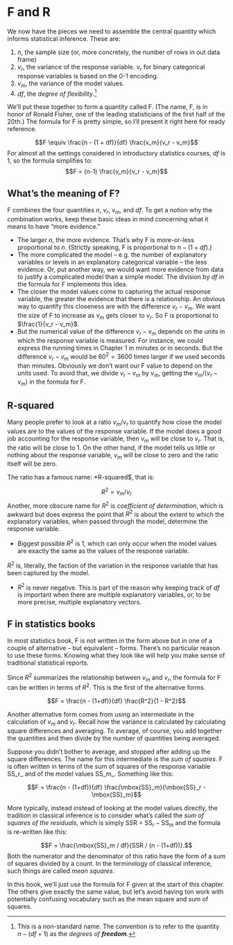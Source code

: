 # F and R

We now have the pieces we need to assemble the central quantity which informs statistical inference. These are:

1. $n$, the sample size (or, more concretely, the number of rows in out data frame)
2. $v_r$, the variance of the response variable. $v_r$ for binary categorical response variables is based on the 0-1 encoding.
3. $v_m$, the variance of the model values.
4. $df$, the *degree of flexibility*.^[This is a non-standard name. The convention is to refer to the quantity $n - (df + 1)$ as the *degrees of **freedom***.]

We'll put these together to form a quantity called F. (The name, F, is in honor of Ronald Fisher, one of the leading statisticians of the first half of the 20th.) The formula for F is pretty simple, so I'll present it right here for ready reference.  

$$F \equiv \frac{n - (1 + df)}{df} \frac{v_m}{v_r - v_m}$$
For almost all the settings considered in introductory statistics courses, $df$ is 1, so the formula simplifies to:
$$F =  (n-1) \frac{v_m}{v_r - v_m}$$


## What's the meaning of F?

F combines the four quantities $n$, $v_r$, $v_m$, and $df$. To get a notion why the combination  works, keep these basic ideas in mind concerning what it means to have "more evidence."

- The larger $n$, the more evidence. That's why F is more-or-less proportional to $n$.  (Strictly speaking,  F is proportional to $n  - (1+df)$.)
- The more complicated the model -- e.g. the number of explanatory variables or levels in an explanatory categorical variable -- the less evidence. Or, put another way, we would want  more evidence from data to justify a complicated model than  a simple model. The division  by $df$ in the formula for F implements this idea.
- The closer the model values come to capturing the actual response variable, the greater the evidence that there is a relationship. An obvious 
way to quantify this closeness are with the difference $v_r - v_m$. We want the size of F to increase as  $v_m$  gets  closer  to  $v_r$. So F is proportional to  $\frac{1}{v_r - v_m}$.
- But the numerical value of the difference $v_r - v_m$ depends on the units in which the response variable  is measured.  For  instance, we could express the running  times in Chapter 1 in minutes or in seconds. But the difference $v_r - v_m$ would be $60^2 = 3600$ times larger if we  used seconds than minutes. Obviously we don't want our F value to depend on the units used. To avoid that, we divide $v_r - v_m$ by $v_m$, getting the $v_m / (v_r - v_m)$ in the formula for F.


## R-squared

Many people prefer to look at a ratio $v_m  / v_r$ to quantify how close the model values are to  the values of the response variable. If the model does a good job accounting for the response variable, then $v_m$ will be close to $v_r$. That is, the ratio will  be close to 1. On the other hand, if the model tells us little or nothing about  the response variable, $v_m$ will  be close to zero and the ratio itself  will be zero.

The  ratio has a famous name: *R-squared$,  that  is:

$$R^2 = v_m / v_r$$
Another, more  obscure name for $R^2$ is *coefficient of determination*, which is awkward but  does express the point  that $R^2$ is about  the extent to  which the explanatory variables, when  passed  through the model, determine the response variable.


- Biggest possible $R^2$ is 1,  which can only occur when the model values are exactly the same as the values of the  response variable.

$R^2$ is, literally, the faction of  the variation in the response variable that has been captured by the model. 

- $R^2$ is never negative. This is part of the reason why keeping  track of $df$ is important when there are multiple explanatory  variables, or, to be  more precise, multiple explanatory vectors. 

## F in statistics books

In most statistics book, F is not written in the form above but in one of a couple of alternative -- but  equivalent  -- forms. There's no particular reason to use these forms. Knowing what they look like  will help  you  make sense of traditional statistical reports.

Since $R^2$  summarizes the relationship  between $v_m$ and $v_r$, the formula for F can be written in terms of $R^2$. This is the first of the alternative forms.

$$F = \frac{n - (1+df)}{df} \frac{R^2}{1 - R^2}$$

Another alternative form comes from using an intermediate in the  calculation  of $v_m$ and $v_r$. Recall how the variance is calculated by calculating square differences and averaging. To average, of course, you  add together the quantities and  then  divide  by the  number of quantities  being averaged.

Suppose you didn't bother  to average, and stopped after adding up the square differences. The name for this intermediate is the  *sum of squares*.
F is often written in terms of the sum of squares of the response variable SS_r_ and of the model values SS_m_. Something like this:

$$F = \frac{n - (1+df)}{df} \frac{\mbox{SS}_m}{\mbox{SS}_r - \mbox{SS}_m}$$

More typically, instead instead  of  looking at the model  values directly,  the tradition  in  classical inference is to consider what's called the  *sum of squares of the residuals*, which is simply SSR = $\mbox{SS}_r - \mbox{SS}_m$ and the  formula is re-written like this:

$$F = \frac{\mbox{SS}_m / df}{SSR / (n -  (1+df))}.$$
Both the numerator and the denominator of this ratio have the form of a sum  of squares divided by a count. In the terminology of classical inference, such things are called *mean squares*. 

In this book, we'll just use the formula for F given at the start of this chapter. The others give exactly the same value, but let's avoid  having  ton work with potentially confusing  vocabulary such  as the  mean square and sum  of squares. 